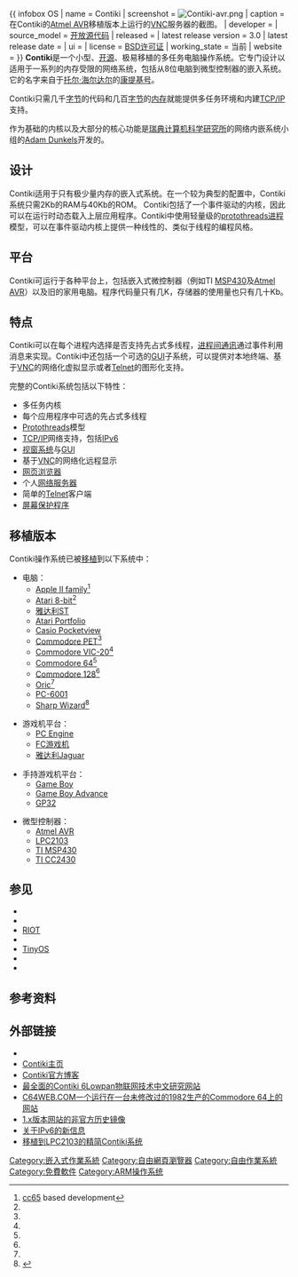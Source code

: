 {{Refimprove|time=2017-05-08T21:27:35+00:00}}

{{NoteTA
|G1=IT
}}
{{ infobox OS
| name = Contiki
| screenshot = [[File:Contiki-avr.png|center]]
| caption = 在Contiki的[[Atmel_AVR|Atmel AVR]]移植版本上运行的[[Virtual_Network_Computing|VNC]]服务器的截图。
| developer = {{tsl|en|Adam Dunkels}}
| source_model = [[开放源代码|开放源代码]]
| released               = {{Start date and age|2003|03|10|df=yes}}
| latest release version = 3.0
| latest release date    = {{Start date and age|2015|08|26|df=yes}}
| ui = {{tsl|en|CTK (user interface)|CTK}}
| license = [[BSD许可证|BSD许可证]]
| working_state = 当前
| website = {{URL|www.contiki-os.org}}
}}
'''Contiki'''是一个小型、[[开源|开源]]、极易移植的多任务电脑操作系统。它专门设计以适用于一系列的内存受限的网络系统，包括从8位电脑到微型控制器的嵌入系统。它的名字来自于[[托尔·海尔达尔|托尔·海尔达尔]]的[[康提基号|康提基号]]。

Contiki只需几千[[字节|字节]]的代码和几百[[字节|字节]]的[[内存|内存]]就能提供多任务环境和内建[[TCP/IP|TCP/IP]]支持。

作为基础的内核以及大部分的核心功能是[[瑞典计算机科学研究所|瑞典计算机科学研究所]]的网络内嵌系统小组的[[Adam_Dunkels|Adam Dunkels]]开发的。

==设计==
Contiki适用于只有极少量内存的嵌入式系统。在一个较为典型的配置中，Contiki系统只需2Kb的RAM与40Kb的ROM。
Contiki包括了一个事件驱动的内核，因此可以在运行时动态载入上层应用程序。Contiki中使用轻量级的[[protothreads|protothreads]][[进程|进程]]模型，可以在事件驱动内核上提供一种线性的、类似于线程的编程风格。
==平台==
Contiki可运行于各种平台上，包括嵌入式微控制器（例如TI [[MSP430|MSP430]]及[[Atmel_AVR|Atmel AVR]]）以及旧的家用电脑。程序代码量只有几K，存储器的使用量也只有几十Kb。
==特点==
Contiki可以在每个进程内选择是否支持先占式多线程，[[进程间通讯|进程间通讯]]通过事件利用消息来实现。Contiki中还包括一个可选的[[GUI|GUI]]子系统，可以提供对本地终端、基于[[VNC|VNC]]的网络化虚拟显示或者[[Telnet|Telnet]]的图形化支持。

完整的Contiki系统包括以下特性：
*多任务内核
*每个应用程序中可选的先占式多线程
*[[Protothreads|Protothreads]]模型
*[[TCP/IP|TCP/IP]]网络支持，包括[[IPv6|IPv6]]
*[[视窗系统|视窗系统]]与[[GUI|GUI]]
*基于[[VNC|VNC]]的网络化远程显示
*[[网页浏览器|网页浏览器]]
*个人[[网络服务器|网络服务器]]
*简单的[[Telnet|Telnet]]客户端
*[[屏幕保护程序|屏幕保护程序]]

==移植版本==
Contiki操作系统已被[[移植_(軟體)|移植]]到以下系统中：

* 电脑：
** [[Apple_II_series|Apple II family]]<ref name="cc65">[[cc65|cc65]] based development</ref>
** [[Atari_8-bit_family|Atari 8-bit]]<ref name="cc65" />
** [[雅达利ST|雅达利ST]]
** [[Atari_Portfolio|Atari Portfolio]]
** [[Casio_Pocketview|Casio Pocketview]]
** [[Commodore_PET|Commodore PET]]<ref name="cc65" />
** [[Commodore_VIC-20|Commodore VIC-20]]<ref name="cc65" />
** [[Commodore_64|Commodore 64]]<ref name="cc65" /> 
** [[Commodore_128|Commodore 128]]<ref name="cc65" />
** [[Tangerine_Computer_Systems|Oric]]<ref name="cc65" />
** [[NEC_PC-6001|PC-6001]]
** [[Sharp_Wizard|Sharp Wizard]]<ref>{{Cite web |url=http://hstein.trix.net/contiki/ |title=Running Contiki under Windows |accessdate=2003-12-09 |archive-date=2003-12-09 |archive-url=https://web.archive.org/web/20031209140045/http://hstein.trix.net/contiki/ |dead-url=no }}</ref>

* 游戏机平台：
** [[TurboGrafx-16#PC_Engine|PC Engine]]
** [[FC游戏机|FC游戏机]]
** [[雅达利Jaguar|雅达利Jaguar]]

* 手持游戏机平台：
** [[Game_Boy|Game Boy]]
** [[Game_Boy_Advance|Game Boy Advance]]
** [[GP32|GP32]]

* 微型控制器：
** [[Atmel_AVR|Atmel AVR]]
** [[LPC2103|LPC2103]]
** [[TI_MSP430|TI MSP430]]
** [[CC2430|TI CC2430]]

==参见==
{{Portal |自由软件}}
* {{tsl|en|BeRTOS}}
* {{tsl|en|ERIKA Enterprise}}
* [[RIOT_(operating_system)|RIOT]]
* {{tsl|en|SymbOS}}
* [[TinyOS|TinyOS]]
* {{tsl|en|Wheels (operating system)}}
* {{tsl|en|Comparison of real-time operating systems}}

==参考资料==
{{reflist}}

==外部链接==
* {{Official website|www.contiki-os.org}}
* [https://web.archive.org/web/20100825150207/http://www.sics.se/contiki/ Contiki主页]
* [http://contiki-os.blogspot.com Contiki官方博客]{{Wayback|url=http://contiki-os.blogspot.com/ |date=20191203151807 }}
* [http://www.iotdev.net  最全面的Contiki 6Lowpan物联网技术中文研究网站]{{Wayback|url=http://www.iotdev.net/ |date=20160712023552 }}
* [http://www.c64web.com/ C64WEB.COM一个运行在一台未修改过的1982生产的Commodore 64上的网站]{{Wayback|url=http://www.c64web.com/ |date=20180728124917 }}
* [http://hitmen.c02.at/html/tools_contiki.html 1.x版本网站的非官方历史镜像]{{Wayback|url=http://hitmen.c02.at/html/tools_contiki.html |date=20110405152512 }}
* [https://web.archive.org/web/20081018181149/http://www.sics.se/contiki/current-events/uipv6-contiki-is-ipv6-ready.html 关于IPv6的新信息]
* [https://web.archive.org/web/20140604192611/http://www.manishshakya.com.np/index.php/page/code  移植到LPC2103的精简Contiki系统]

{{实时操作系统}}

[[Category:嵌入式作業系統|Category:嵌入式作業系統]]
[[Category:自由網頁瀏覽器|Category:自由網頁瀏覽器]]
[[Category:自由作業系統|Category:自由作業系統]]
[[Category:免費軟件|Category:免費軟件]]
[[Category:ARM操作系统|Category:ARM操作系统]]